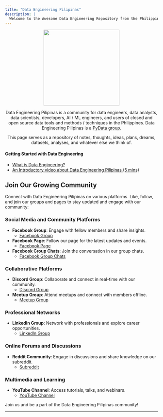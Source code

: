 ```yaml
---
title: "Data Engineering Pilipinas"
description: |
  Welcome to the Awesome Data Engineering Repository from the Philippines!
---
```


<p align="center">
<img align="center" width="250" height="250" src="images/DATA%20ENGINEERING%20-1-modified.png">
</p>

<p align="center">
Data Engineering Pilipinas is a community for data engineers, data analysts, data scientists, developers, AI / ML engineers, and users of closed and open source data tools and methods / techniques in the Philippines. Data Engineering Pilipinas is a <a href="https://pydata.org/">PyData group</a>.</p>

<p align="center">
This page serves as a repository of notes, thoughts, ideas, plans, dreams, datasets, analyses, and whatever else we think of.
</p>

#### Getting Started with Data Engineering
- <a href="content/data-engineering-101.qmd">What is Data Engineering?</a>
- <a href="https://youtu.be/XsvrumL0ILc">An Introductory video about Data Engineering Pilipinas (5 mins)</a>

## Join Our Growing Community

Connect with Data Engineering Pilipinas on various platforms. Like, follow, and join our groups and pages to stay updated and engage with our community:

### Social Media and Community Platforms
- **Facebook Group**: Engage with fellow members and share insights. 
  - [Facebook Group](https://facebook.com/groups/dataengineeringpilipinas/)
- **Facebook Page**: Follow our page for the latest updates and events.
  - [Facebook Page](https://www.facebook.com/DataEngineeringPilipinas/)
- **Facebook Group Chats**: Join the conversation in our group chats.
  - [Facebook Group Chats](https://m.me/cm/AbbnRPVsIMd34APj)

### Collaborative Platforms
- **Discord Group**: Collaborate and connect in real-time with our community.
  - [Discord Group](https://discord.com/invite/buDgydz7J9)
- **Meetup Group**: Attend meetups and connect with members offline.
  - [Meetup Group](https://www.meetup.com/data-engineering-pilipinas/)

### Professional Networks
- **LinkedIn Group**: Network with professionals and explore career opportunities.
  - [LinkedIn Group](https://www.linkedin.com/company/97217550/)

### Online Forums and Discussions
- **Reddit Community**: Engage in discussions and share knowledge on our subreddit.
  - [Subreddit](https://www.reddit.com/r/DataEngineeringPH/)

### Multimedia and Learning
- **YouTube Channel**: Access tutorials, talks, and webinars.
  - [YouTube Channel](https://www.youtube.com/@DataEngineeringPilipinas)

Join us and be a part of the Data Engineering Pilipinas community!

---
